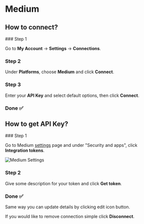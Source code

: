 # Medium


## How to connect?

<Steps>
### Step 1

Go to **My Account** -> **Settings** -> **Connections**.

### Step 2

Under **Platforms**, choose **Medium** and click **Connect**.

### Step 3

Enter your **API Key** and select default options, then click **Connect**.

### Done ✅

</Steps>

## How to get API Key?

<Steps>
### Step 1

Go to Medium [settings](https://medium.com/me/settings/security) page and under "Security and apps", click **Integration tokens**.

![Medium Settings](/images/platforms/medium-1.png)

### Step 2

Give some description for your token and click **Get token**.

### Done ✅

</Steps>

Same way you can update details by clicking edit icon button.

If you would like to remove connection simple click **Disconnect**.
